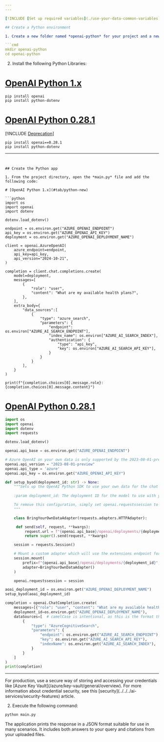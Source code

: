 ```yaml
---
---

[!INCLUDE [Set up required variables](./use-your-data-common-variables)]

## Create a Python environment

1. Create a new folder named *openai-python* for your project and a new Python code file named *main.py*. Change into that directory:

```cmd
mkdir openai-python
cd openai-python
```

2. Install the following Python Libraries:

# [OpenAI Python 1.x](#tab/python-new)

```console
pip install openai
pip install python-dotenv
```

# [OpenAI Python 0.28.1](#tab/python)

[!INCLUDE [Deprecation](../includes/deprecation)]

```console
pip install openai==0.28.1
pip install python-dotenv
```

---
```

  
## Create the Python app

1. From the project directory, open the *main.py* file and add the following code:

# [OpenAI Python 1.x](#tab/python-new)

```python
import os
import openai
import dotenv

dotenv.load_dotenv()

endpoint = os.environ.get("AZURE_OPENAI_ENDPOINT")
api_key = os.environ.get("AZURE_OPENAI_API_KEY")
deployment = os.environ.get("AZURE_OPENAI_DEPLOYMENT_NAME")

client = openai.AzureOpenAI(
    azure_endpoint=endpoint,
    api_key=api_key,
    api_version="2024-10-21",
)

completion = client.chat.completions.create(
    model=deployment,
    messages=[
        {
            "role": "user",
            "content": "What are my available health plans?",
        },
    ],
    extra_body={
        "data_sources":[
            {
                "type": "azure_search",
                "parameters": {
                    "endpoint": os.environ["AZURE_AI_SEARCH_ENDPOINT"],
                    "index_name": os.environ["AZURE_AI_SEARCH_INDEX"],
                    "authentication": {
                        "type": "api_key",
                        "key": os.environ["AZURE_AI_SEARCH_API_KEY"],
                    }
                }
            }
        ],
    }
)

print(f"{completion.choices[0].message.role}: {completion.choices[0].message.content}")

```

# [OpenAI Python 0.28.1](#tab/python)

   ```python
   import os
   import openai
   import dotenv
   import requests

   dotenv.load_dotenv()

   openai.api_base = os.environ.get("AZURE_OPENAI_ENDPOINT")

   # Azure OpenAI on your own data is only supported by the 2023-08-01-preview API version
   openai.api_version = "2023-08-01-preview"
   openai.api_type = 'azure'
   openai.api_key = os.environ.get("AZURE_OPENAI_API_KEY")

   def setup_byod(deployment_id: str) -> None:
       """Sets up the OpenAI Python SDK to use your own data for the chat endpoint.
    
       :param deployment_id: The deployment ID for the model to use with your own data.

       To remove this configuration, simply set openai.requestssession to None.
       """

       class BringYourOwnDataAdapter(requests.adapters.HTTPAdapter):

        def send(self, request, **kwargs):
            request.url = f"{openai.api_base}/openai/deployments/{deployment_id}/extensions/chat/completions?api-version={openai.api_version}"
            return super().send(request, **kwargs)

       session = requests.Session()

       # Mount a custom adapter which will use the extensions endpoint for any call using the given `deployment_id`
       session.mount(
           prefix=f"{openai.api_base}/openai/deployments/{deployment_id}",
           adapter=BringYourOwnDataAdapter()
       )

       openai.requestssession = session

   aoai_deployment_id = os.environ.get("AZURE_OPENAI_DEPLOYMENT_NAME")
   setup_byod(aoai_deployment_id)

   completion = openai.ChatCompletion.create(
       messages=[{"role": "user", "content": "What are my available health plans?"}],
       deployment_id=os.environ.get("AZURE_OPENAI_DEPLOYMENT_NAME"),
       dataSources=[  # camelCase is intentional, as this is the format the API expects
           {
               "type": "AzureCognitiveSearch",
               "parameters": {
                   "endpoint": os.environ.get("AZURE_AI_SEARCH_ENDPOINT"),
                   "key": os.environ.get("AZURE_AI_SEARCH_API_KEY"),
                   "indexName": os.environ.get("AZURE_AI_SEARCH_INDEX"),
               }
           }
       ]
   )
   print(completion)
   ```

---

<Info>
For production, use a secure way of storing and accessing your credentials like [Azure Key Vault](/azure/key-vault/general/overview). For more information about credential security, see this [security](../../../ai-services/security-features) article.
</Info>

2. Execute the following command:

```cmd
python main.py
```

The application prints the response in a JSON format suitable for use in many scenarios. It includes both answers to your query and citations from your uploaded files.
